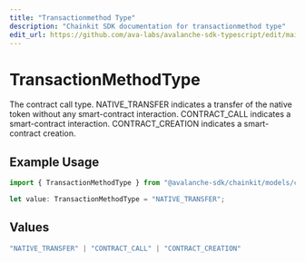 ```yaml
---
title: "Transactionmethod Type"
description: "Chainkit SDK documentation for transactionmethod type"
edit_url: https://github.com/ava-labs/avalanche-sdk-typescript/edit/main/chainkit/docs/models/components/transactionmethodtype.md
---
```


# TransactionMethodType

The contract call type. NATIVE_TRANSFER indicates a transfer of the native token without any smart-contract interaction. CONTRACT_CALL indicates a smart-contract interaction. CONTRACT_CREATION indicates a smart-contract creation.

## Example Usage

```typescript
import { TransactionMethodType } from "@avalanche-sdk/chainkit/models/components";

let value: TransactionMethodType = "NATIVE_TRANSFER";
```

## Values

```typescript
"NATIVE_TRANSFER" | "CONTRACT_CALL" | "CONTRACT_CREATION"
```